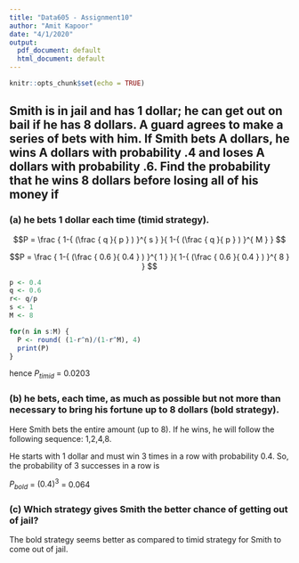 ```yaml
---
title: "Data605 - Assignment10"
author: "Amit Kapoor"
date: "4/1/2020"
output:
  pdf_document: default
  html_document: default
---
```


```r
knitr::opts_chunk$set(echo = TRUE)
```


## Smith is in jail and has 1 dollar; he can get out on bail if he has 8 dollars. A guard agrees to make a series of bets with him. If Smith bets A dollars, he wins A dollars with probability .4 and loses A dollars with probability .6. Find the probability that he wins 8 dollars before losing all of his money if

### (a) he bets 1 dollar each time (timid strategy).

$$P = \frac { 1-{ (\frac { q }{ p } ) }^{ s } }{ 1-{ (\frac { q }{ p } ) }^{ M } }  $$

$$P = \frac { 1-{ (\frac { 0.6 }{ 0.4 } ) }^{ 1 } }{ 1-{ (\frac { 0.6 }{ 0.4 } ) }^{ 8 } }  $$

```r
p <- 0.4
q <- 0.6
r<- q/p
s <- 1
M <- 8

for(n in s:M) {
  P <- round( (1-r^n)/(1-r^M), 4)
  print(P)
} 
```

hence $P_{timid}$ = 0.0203


### (b) he bets, each time, as much as possible but not more than necessary to bring his fortune up to 8 dollars (bold strategy).

Here Smith bets the entire amount (up to 8). If he wins, he will follow the following sequence: 1,2,4,8.

He starts with 1 dollar and must win 3 times in a row with probability 0.4. So, the probability of 3 successes in a row is

$P_{bold}$ = $(0.4)^3$ = 0.064


### (c) Which strategy gives Smith the better chance of getting out of jail?

The bold strategy seems better as compared to timid strategy for Smith to come out of jail.



